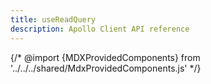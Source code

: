 ```yaml
---
title: useReadQuery
description: Apollo Client API reference
---
```


{/* @import {MDXProvidedComponents} from '../../../shared/MdxProvidedComponents.js' */}

<FunctionDetails
  canonicalReference="@apollo/client/react!useReadQuery.DocumentationTypes.useReadQuery:function(1)"
  headingLevel={2}
/>
